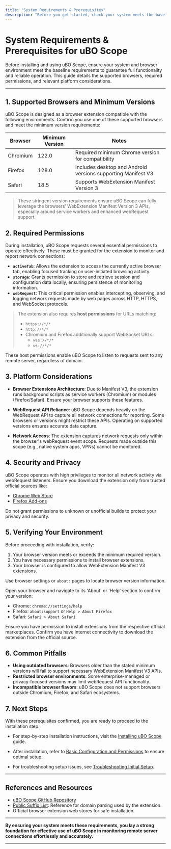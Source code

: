 ```yaml
---
title: "System Requirements & Prerequisites"
description: "Before you get started, check your system meets the baseline for running uBO Scope. This page lists the supported browsers and versions, required permissions, and any notable platform considerations, ensuring you can proceed with confidence."
---
```


# System Requirements & Prerequisites for uBO Scope

Before installing and using uBO Scope, ensure your system and browser environment meet the baseline requirements to guarantee full functionality and reliable operation. This guide details the supported browsers, required permissions, and relevant platform considerations.

---

## 1. Supported Browsers and Minimum Versions

uBO Scope is designed as a browser extension compatible with the following environments. Confirm you use one of these supported browsers and meet the minimum version requirements:

| Browser     | Minimum Version | Notes                                                          |
|-------------|-----------------|----------------------------------------------------------------|
| Chromium    | 122.0           | Required minimum Chrome version for compatibility               |
| Firefox     | 128.0           | Includes desktop and Android versions supporting Manifest V3   |
| Safari      | 18.5            | Supports WebExtension Manifest Version 3                        |


> These stringent version requirements ensure uBO Scope can fully leverage the browsers’ WebExtension Manifest Version 3 APIs, especially around service workers and enhanced webRequest support.


## 2. Required Permissions

During installation, uBO Scope requests several essential permissions to operate effectively. These must be granted for the extension to monitor and report network connections:

- **`activeTab`**: Allows the extension to access the currently active browser tab, enabling focused tracking on user-initiated browsing activity.
- **`storage`**: Grants permission to store and retrieve session and configuration data locally, ensuring persistence of monitoring information.
- **`webRequest`**: This critical permission enables intercepting, observing, and logging network requests made by web pages across HTTP, HTTPS, and WebSocket protocols.


> The extension also requires **host permissions** for URLs matching:
> 
> - `https://*/*`
> - `http://*/*`
> - Chromium and Firefox additionally support WebSocket URLs:
>   - `wss://*/*`
>   - `ws://*/*`

These host permissions enable uBO Scope to listen to requests sent to any remote server, regardless of domain.


## 3. Platform Considerations

- **Browser Extensions Architecture**: Due to Manifest V3, the extension runs background scripts as service workers (Chromium) or modules (Firefox/Safari). Ensure your browser supports these features.

- **WebRequest API Reliance**: uBO Scope depends heavily on the WebRequest API to capture all network connections for reporting. Some browsers or versions might restrict these APIs. Operating on supported versions ensures accurate data capture.

- **Network Access**: The extension captures network requests only within the browser's webRequest event scope. Requests made outside this scope (e.g., native system apps, VPNs) cannot be monitored.


## 4. Security and Privacy

uBO Scope operates with high privileges to monitor all network activity via webRequest listeners. Ensure you download the extension only from trusted official sources like:

- [Chrome Web Store](https://chromewebstore.google.com/detail/ubo-scope/bbdpgcaljkaaigfcomhidmneffjjjfgp)
- [Firefox Add-ons](https://addons.mozilla.org/firefox/addon/ubo-scope/)

Do not grant permissions to unknown or unofficial builds to protect your privacy and security.


## 5. Verifying Your Environment

Before proceeding with installation, verify:

1. Your browser version meets or exceeds the minimum required version.
2. You have necessary permissions to install browser extensions.
3. Your browser is configured to allow WebExtension Manifest V3 extensions.

Use browser settings or `about:` pages to locate browser version information.


<Steps>
<Step title="Check Browser Version">
Open your browser and navigate to its 'About' or 'Help' section to confirm your version:

- Chrome: `chrome://settings/help`
- Firefox: `about:support` or `Help > About Firefox`
- Safari: `Safari > About Safari`
</Step>
<Step title="Confirm Permissions">
Ensure you have permission to install extensions from the respective official marketplaces.
</Step>
<Step title="Network Requirements">
Confirm you have internet connectivity to download the extension from the official source.
</Step>
</Steps>


## 6. Common Pitfalls

- **Using outdated browsers**: Browsers older than the stated minimum versions will fail to support necessary WebExtension Manifest V3 APIs.
- **Restricted browser environments**: Some enterprise-managed or privacy-focused versions may limit webRequest API functionality.
- **Incompatible browser flavors**: uBO Scope does not support browsers outside Chromium, Firefox, and Safari ecosystems.


## 7. Next Steps

With these prerequisites confirmed, you are ready to proceed to the installation step.

- For step-by-step installation instructions, visit the [Installing uBO Scope](https://docs.ubo-scope/getting-started/installation-and-setup/installing-extension) guide.

- After installation, refer to [Basic Configuration and Permissions](https://docs.ubo-scope/getting-started/installation-and-setup/basic-configuration) to ensure optimal setup.

- For troubleshooting setup issues, see [Troubleshooting Initial Setup](https://docs.ubo-scope/getting-started/first-steps-and-validation/troubleshooting-setup).


---

## References and Resources

- [uBO Scope GitHub Repository](https://github.com/gorhill/uBO-Scope)
- [Public Suffix List](https://publicsuffix.org/list/): Reference for domain parsing used by the extension.
- Official browser extension web stores for safe installation.

---

**By ensuring your system meets these requirements, you lay a strong foundation for effective use of uBO Scope in monitoring remote server connections effortlessly and accurately.**

---
